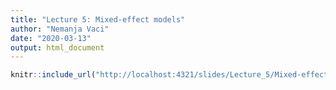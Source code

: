 ```yaml
---
title: "Lecture 5: Mixed-effect models"
author: "Nemanja Vaci"
date: "2020-03-13"
output: html_document
---
```


```r
knitr::include_url("http://localhost:4321/slides/Lecture_5/Mixed-effect.html#1")
```